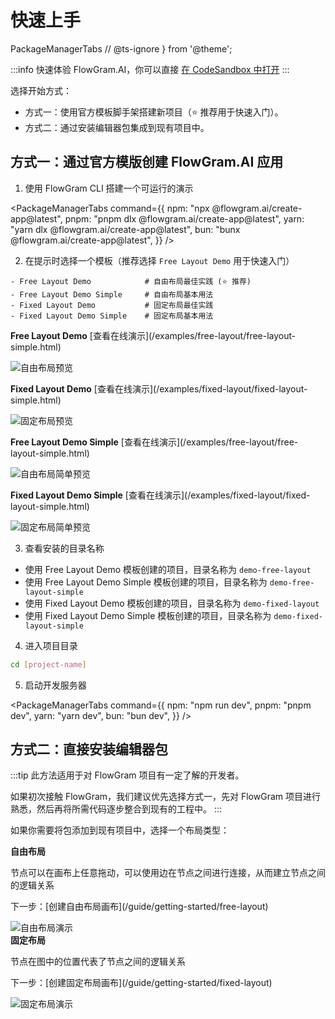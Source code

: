 # 快速上手

  PackageManagerTabs
  // @ts-ignore
} from '@theme';

:::info
快速体验 FlowGram.AI，你可以直接 [在 CodeSandbox 中打开](https://codesandbox.io/p/github/louisyoungx/flowgram-demo/main)
:::

选择开始方式：
- 方式一：使用官方模板脚手架搭建新项目（⭐️ 推荐用于快速入门）。
- 方式二：通过安装编辑器包集成到现有项目中。

## 方式一：通过官方模版创建 FlowGram.AI 应用

1. 使用 FlowGram CLI 搭建一个可运行的演示

<PackageManagerTabs command={{
  npm: "npx @flowgram.ai/create-app@latest",
  pnpm: "pnpm dlx @flowgram.ai/create-app@latest",
  yarn: "yarn dlx @flowgram.ai/create-app@latest",
  bun: "bunx @flowgram.ai/create-app@latest",
}} />

2. 在提示时选择一个模板（推荐选择 `Free Layout Demo` 用于快速入门）

```text
- Free Layout Demo            # 自由布局最佳实践 (⭐️ 推荐)
- Free Layout Demo Simple     # 自由布局基本用法
- Fixed Layout Demo           # 固定布局最佳实践
- Fixed Layout Demo Simple    # 固定布局基本用法
```

<div style={{ display: 'grid', gridTemplateColumns: 'repeat(2, minmax(320px, 1fr))', gap: 16, marginTop: 12 }}>
  <div>
    <p><strong>Free Layout Demo</strong> [查看在线演示](/examples/free-layout/free-layout-simple.html)</p>
    <img src="/examples/example-free-layout.png" alt="自由布局预览" style={{ width: '100%', borderRadius: 8 }} />
  </div>
  <div>
    <p><strong>Fixed Layout Demo</strong> [查看在线演示](/examples/fixed-layout/fixed-layout-simple.html)</p>
    <img src="/examples/example-fixed-layout.png" alt="固定布局预览" style={{ width: '100%', borderRadius: 8 }} />
  </div>
  <div>
    <p><strong>Free Layout Demo Simple</strong> [查看在线演示](/examples/free-layout/free-layout-simple.html)</p>
    <img src="/examples/example-free-layout-simple.png" alt="自由布局简单预览" style={{ width: '100%', borderRadius: 8 }} />
  </div>
  <div>
    <p><strong>Fixed Layout Demo Simple</strong> [查看在线演示](/examples/fixed-layout/fixed-layout-simple.html)</p>
    <img src="/examples/example-fixed-layout-simple.png" alt="固定布局简单预览" style={{ width: '100%', borderRadius: 8 }} />
  </div>
</div>

3. 查看安装的目录名称

- 使用 Free Layout Demo 模板创建的项目，目录名称为 `demo-free-layout`
- 使用 Free Layout Demo Simple 模板创建的项目，目录名称为 `demo-free-layout-simple`
- 使用 Fixed Layout Demo 模板创建的项目，目录名称为 `demo-fixed-layout`
- 使用 Fixed Layout Demo Simple 模板创建的项目，目录名称为 `demo-fixed-layout-simple`

4. 进入项目目录

```sh
cd [project-name]
```

5. 启动开发服务器

<PackageManagerTabs command={{
  npm: "npm run dev",
  pnpm: "pnpm dev",
  yarn: "yarn dev",
  bun: "bun dev",
}} />

## 方式二：直接安装编辑器包

:::tip
此方法适用于对 FlowGram 项目有一定了解的开发者。

如果初次接触 FlowGram，我们建议优先选择方式一，先对 FlowGram 项目进行熟悉，然后再将所需代码逐步整合到现有的工程中。
:::

如果你需要将包添加到现有项目中，选择一个布局类型：

<div style={{ display: 'grid', gridTemplateColumns: '1fr 1fr', gap: 24 }}>
  <div>
    <strong>自由布局</strong>
    <p>节点可以在画布上任意拖动，可以使用边在节点之间进行连接，从而建立节点之间的逻辑关系</p>
    <p>下一步：[创建自由布局画布](/guide/getting-started/free-layout)</p>
    <img src="/free-layout/free-layout-demo.gif" alt="自由布局演示" style={{ width: '100%', borderRadius: 8 }} />
  </div>
  <div>
    <strong>固定布局</strong>
    <p>节点在图中的位置代表了节点之间的逻辑关系</p>
    <p>下一步：[创建固定布局画布](/guide/getting-started/fixed-layout)</p>
    <img src="/fixed-layout/fixed-layout-demo.gif" alt="固定布局演示" style={{ width: '100%', borderRadius: 8 }} />
  </div>
</div>
